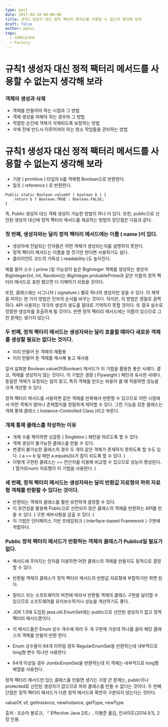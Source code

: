```yaml
---
type: post
date: 2017-04-10 00:00:00
title: 규칙1 생성자 대신 정적 팩터리 메서드를 사용할 수 없는지 생각해 보라
draft: false
author: ppzxc
tags:
  - 이펙티브자바
  - Factory
---
```


# 규칙1 생성자 대신 정적 팩터리 메서드를 사용할 수 없는지 생각해 보라

### 객체의 생성과 삭제

- 객체를 만들어야 하는 시점과 그 방법
- 객체 생성을 피해야 하는 경우와 그 방법
- 적절한 순간에 객체가 삭제되도록 보장하는 방법
- 삭제 전에 반드시 이루어져야 하는 청소 작업들을 관리하는 방법

# 규칙1 생성자 대신 정적 팩터리 메서드를 사용할 수 없는지 생각해 보라

- 기본 ( primitive ) 타입의 b를 객체형 Boolean으로 반환한다.
- 참조 ( reference ) 로 반환한다.

```
Public static Boolean valueOf ( boolean b ) {
	return b ? Boolean.TRUE : Boolean.FALSE;
}

```

즉, Public 생성자 대신 객체 생성이 가능한 방법이 하나 더 있다.
또한, public으로 선언된 생성자 대신에 정적 팩터리 메서드를 제공하는 방법의 장단점은 다음과 같다.

### 첫 번째, 생성자와는 달리 정적 팩터리 메서드에는 이름 ( name )이 있다.

- 생성자에 전달되는 인자들은 어떤 객체가 생성되는지를 설명하지 못한다.
- 정적 팩터리 메서드는 이름을 잘 짓기만 한다면 사용하기도 쉽다.
- 클라이언트 코드의 가독성 ( readability )도 높아진다.

예를 들어 소수 ( prime )일 가능성이 높은 BigInteger 객체를 생성하는 생성자
BigInteger(int, int, Random)는 BigInteger.probablePrime과 같은 이름의 정적 팩터리 메서드로
표현 했으면 더 이해하기 쉬웠을 것이다.

또한, 클래스에는 시그니처 ( signature ) 별로 하나의 생성자만 넣을 수 있다. 이 제약을 피하는 한 가지 방법은 인자의 순서를 바꾸는 것이다.
하지만, 이 방법은 정말로 끔찍하다. API 사용자는 각각의 생성자 용도를 절대로 기억하지 못할 것이다. 또 결국 실수로 엉뚱한 생성자를 호출하게 될 것이다.
반면 정적 팩터리 메서드에는 이름이 있으므로 그런 문제는 생기지 않는다.

### 두 번째, 정적 팩터리 메서드는 생성자와는 달리 호출할 떄마다 새로운 객체를 생성할 필요는 없다는 것이다.

- 미리 만들어 둔 객체의 재활용
- 미리 만들어 둔 객체를 캐시해 놓고 재사용

앞서 살펴본 Boolean.valueOf(Boolean) 메서드가 이 기법을 활용한 좋은 사례다.
결코, 객체를 생성하지 않는 것이다. 이 기법은 경량 ( Flyweight ) 패턴과 유사한 사례다.
동일한 객체가 요청되는 일이 잦고, 특히 객체를 만드는 비용이 클 떄 적용하면 성능을 크게 개선할 수 있다.

정적 팩터리 메서드를 사용하면 같은 객체를 반복해서 반환할 수 있으므로 어떤 시점에서 어떤 객체가 얼마나 존재할지를
정밀하게 제어할 수 있다. 그런 기능을 갖춘 클래스는 개체 통제 클래스 ( Instance-Controlled Class )라고 부른다.

### 개체 통제 클래스를 작성하는 이유

- 개체 수를 제어하면 싱글톤 ( Singleton ) 패턴을 따르도록 할 수 있다.
- 객체 생성이 불가능한 클래스를 만들 수 있다.
- 변경이 불가능한 클래스의 경우 두 개의 같은 객체가 존재하지 못하도록 할 수도 있다. ( a == b 일 때만 a.equals(b)가 참이 되도록 할 수 있다. )
- 이렇게 구현된 클래스는 == 연산자를 이용해 비교할 수 있으므로 성능이 향상된다. ( 열거(Enum) 자료형이 이 기법을 사용한다. )

### 세 번째, 정적 팩터리 메서드는 생성자와는 달리 반환값 자료형의 하위 자료형 객체를 반환할 수 있다는 것이다.

- 반횐되는 객체의 클래스를 훨씬 유연하게 결정할 수 있다.
- 이 유연성을 활용해 Public으로 선언되지 않은 클래스의 객체를 반환하는 API를 만들 수 있다. ( 구현 세부사항을 감출 수 있다. )
- 이 기법은 인터페이스 기반 프레임워크 ( Interface-based Framework ) 구현에 적합하다.

### Public 정적 팩터리 메서드가 반환하는 객체의 클래스가 Publicd일 필요가 없다.

- 메서드에 주어지는 인자를 이용하면 어떤 클래스의 객체를 만들지도 동적으로 결정할 수 있다.
- 반환될 객체의 클래스가 정적 팩터리 메서드의 반환값 자료형에 부합하기만 하면 된다.
- 릴리스 되는 소프트웨어의 버전에 따라서 반환될 객체의 클래스 구현을 달리할 수 있으므로 소프트웨어를 유지보수하거나 성능을 개선하기도 좋다.

- JDK 1.5에 도입된 java.util.EnumSet에는 public으로 선언된 생성자가 없고 정적 팩터리 메서드뿐이다.
- 이 메서드들은 Enum 상수 개수에 따라 두 개 구현체 가운데 하나를 골라 해당 클래스의 객체를 만들어 반환 한다.
- Enum 상수들이 64개 이하일 경우 RegularEnumSet을 반환하는데 내부적으로 long형 변수 하나만 사용한다.
- 64개 이상일 경우 JumboEnumSet을 반환하는데 이 객체는 내부적으로 long형 배열을 사용한다.

정적 팩터리 메서드만 있는 클래스를 만들면 생기는 가장 큰 문제는, public이나 protected로 선언된 생성자가 없으므로 하위 클래스를 만들 수 없다는 것이다.
두 번째 단점은 정적 팩터리 메서드가 다른 정적 메서드와 확연히 구분되지 않는다는 것이다.

valueOf, of, getInstance, newInstance, getType, newType

출처 : 조슈아 블로크, 『 Effective Java 2/E』, 이병준 옮김, 인사이트(2014.9.1), 2장 인용.
